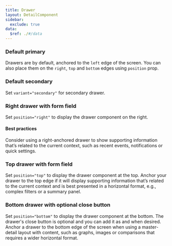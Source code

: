 ```yaml
---
title: Drawer
layout: DetailComponent
sidebar:
  exclude: true
data:
  $ref: ./#/data
---
```


<LivePreviewControls>
<LivePreview componentName="drawer" exampleName="DefaultPrimary" >

### Default primary

Drawers are by default, anchored to the `left` edge of the screen. You can also place them on the `right`, `top` and `bottom` edges using `position` prop.

</LivePreview>

<LivePreview componentName="drawer" exampleName="DefaultSecondary" >

### Default secondary

Set `variant="secondary"` for secondary drawer.

</LivePreview>

<LivePreview componentName="drawer" exampleName="RightWithFormField" >

### Right drawer with form field

Set `position="right"` to display the drawer component on the right.

#### Best practices

Consider using a right-anchored drawer to show supporting information that’s related to the current context, such as recent events, notifications or quick settings.

</LivePreview>

<LivePreview componentName="drawer" exampleName="TopWithFormField" >

### Top drawer with form field

Set `position="top"` to display the drawer component at the top. Anchor your drawer to the top edge if it will display supporting information that’s related to the current context and is best presented in a horizontal format, e.g., complex filters or a summary panel.

</LivePreview>

<LivePreview componentName="drawer" exampleName="BottomNoCloseButton" >

### Bottom drawer with optional close button

Set `position="bottom"` to display the drawer component at the bottom. The drawer's close button is optional and you can add it as and when desired. Anchor a drawer to the bottom edge of the screen when using a master-detail layout with content, such as graphs, images or comparisons that requires a wider horizontal format.

</LivePreview>
</LivePreviewControls>
